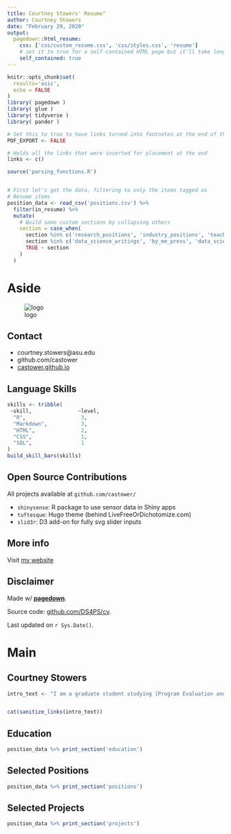 ```yaml
---
title: Courtney Stowers' Resume"
author: Courtney Stowers
date: "February 29, 2020"
output:
  pagedown::html_resume:
    css: ['css/custom_resume.css', 'css/styles.css', 'resume']
    # set it to true for a self-contained HTML page but it'll take longer to render
    self_contained: true
---
```



```r
knitr::opts_chunk$set(
  results='asis', 
  echo = FALSE
)
library( pagedown )
library( glue )
library( tidyverse )
library( pander )

# Set this to true to have links turned into footnotes at the end of the document
PDF_EXPORT <- FALSE

# Holds all the links that were inserted for placement at the end
links <- c()

source('parsing_functions.R')


# First let's get the data, filtering to only the items tagged as
# Resume items
position_data <- read_csv('positions.csv') %>% 
  filter(in_resume) %>% 
  mutate(
    # Build some custom sections by collapsing others
    section = case_when(
      section %in% c('research_positions', 'industry_positions', 'teaching_positions') ~ 'positions', 
      section %in% c('data_science_writings', 'by_me_press', 'data_science_videos', 'data_science_projects') ~ 'projects',
      TRUE ~ section
    )
  ) 

```


Aside
================================================================================

![logo](clipartcharts.png)

Contact {#contact}
--------------------------------------------------------------------------------



- <i class="fa fa-envelope"></i>courtney.stowers@asu.edu
- <i class="fa fa-github"></i> github.com/castower
- <i class="fa fa-link"></i> [castower.github.io](https://castower.github.io/)



Language Skills {#skills}
--------------------------------------------------------------------------------


```r
skills <- tribble(
 ~skill,               ~level,
  "R",                  3,
  "Markdown",           3,
  "HTML",               2,
  "CSS",                1,
  "SQL",                1
)
build_skill_bars(skills)
```



Open Source Contributions {#open-source}
--------------------------------------------------------------------------------

All projects available at `github.com/castower/`


- `shinysense`: R package to use sensor data in Shiny apps
- `tuftesque`: Hugo theme (behind LiveFreeOrDichotomize.com)
- `slid3r`: D3 add-on for fully svg slider inputs


More info {#more-info}
--------------------------------------------------------------------------------

Visit [my website](https://castower.github.io/)


Disclaimer {#disclaimer}
--------------------------------------------------------------------------------

Made w/ [**pagedown**](https://github.com/rstudio/pagedown). 

Source code: [github.com/DS4PS/cv](https://github.com/DS4PS/cv).

Last updated on `r Sys.Date()`.




Main
================================================================================

Courtney Stowers {#title}
--------------------------------------------------------------------------------

```r
intro_text <- "I am a graduate student studying [Program Evaluation and Data Analytics](https://ds4ps.org/ms-prog-eval-data-analytics/) at Arizona State University. Throughout the program, I have learned how to use to visualize and wrangle data related to a variety of public policy issues such as [community analytics and gentrification](https://rpubs.com/castower/sacneighborhoodchange), [child well-being](https://public.tableau.com/views/HED607HouseholdIncomeandChildWell-Being/Presentation?:display_count=y&:origin=viz_share_link), and [global inequality](https://castower.shinyapps.io/Code-Through-Project-Stowers/#section-introduction)."


cat(sanitize_links(intro_text))
```



Education {data-icon=graduation-cap data-concise=true}
--------------------------------------------------------------------------------

```r
position_data %>% print_section('education')
```



Selected Positions {data-icon=suitcase}
--------------------------------------------------------------------------------

```r
position_data %>% print_section('positions')
```

Selected Projects {data-icon=chart-bar}
--------------------------------------------------------------------------------


```r
position_data %>% print_section('projects')
```


